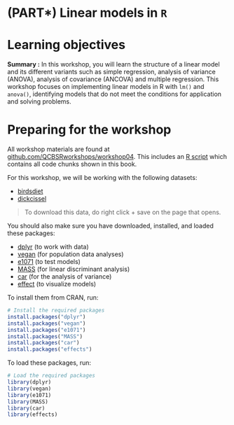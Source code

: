 # (PART\*) Linear models in `R` {-}

# Learning objectives

**Summary :** In this workshop, you will learn the structure of a linear model and its different variants such as simple regression, analysis of variance (ANOVA), analysis of covariance (ANCOVA) and multiple regression. This workshop focuses on implementing linear models in R with `lm()` and `anova()`, identifying models that do not meet the conditions for application and solving problems.

# Preparing for the workshop

All workshop materials are found at [github.com/QCBSRworkshops/workshop04](https://github.com/QCBSRworkshops/workshop04). This includes an [R script](https://r.qcbs.ca/workshop04/book-en/workshop04-script-en.R) which contains all code chunks shown in this book.

For this workshop, we will be working with the following datasets:

* [birdsdiet](https://github.com/QCBSRworkshops/workshop04/edit/main/book-en/data/birdsdiet.csv)
* [dickcissel](https://github.com/QCBSRworkshops/workshop04/edit/main/book-en/data/dickcissel.csv)

> To download this data, do right click + save on the page that opens.

You should also make sure you have downloaded, installed, and loaded these packages:

* [dplyr](https://cran.r-project.org/package=dplyr) (to work with data)
* [vegan](https://cran.r-project.org/package=vegan) (for population data analyses)
* [e1071](https://cran.r-project.org/package=e1071) (to test models)
* [MASS](https://cran.r-project.org/package=MASS) (for linear discriminant analysis)
* [car](https://cran.r-project.org/package=car) (for the analysis of variance)
* [effect](https://cran.r-project.org/package=effect) (to visualize models)

To install them from CRAN, run:

```r
# Install the required packages
install.packages("dplyr")
install.packages("vegan")
install.packages("e1071")
install.packages("MASS")
install.packages("car")
install.packages("effects")
```

To load these packages, run:

```r
# Load the required packages
library(dplyr)
library(vegan)
library(e1071)
library(MASS)
library(car)
library(effects)
```

